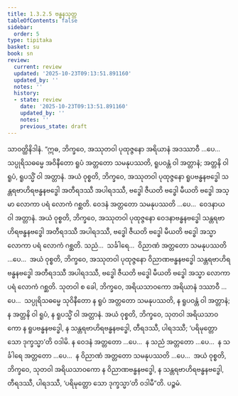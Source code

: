 ```yaml
---
title: 1.3.2.5 ဗန္ဓနသုတ္တ
tableOfContents: false
sidebar:
  order: 5
type: tipitaka
basket: su
book: sn
review:
  current: review
  updated: '2025-10-23T09:13:51.891160'
  updated_by: ''
  notes: ''
  history:
  - state: review
    date: '2025-10-23T09:13:51.891160'
    updated_by: ''
    notes: ''
    previous_state: draft
---
```



<ReviewStatus review={frontmatter.review} showDetails={true} />

<HypothesisAnnotation frontmatter={frontmatter} />

<DynamicBreadcrumb />

<Division number="117" book="sn" e="ch" v="18" p="298">

<Paragraph number="689" book="sn">
သာဝတ္ထိနိဒါနံ. “ဣဓ, ဘိက္ခဝေ, အဿုတဝါ ပုထုဇ္ဇနော အရိယာနံ အဒဿာဝီ …ပေ…  သပ္ပုရိသဓမ္မေ အဝိနီတော ရူပံ အတ္တတော သမနုပဿတိ, ရူပဝန္တံ ဝါ အတ္တာနံ; အတ္တနိ ဝါ ရူပံ, ရူပသ္မိံ ဝါ အတ္တာနံ. အယံ ဝုစ္စတိ, ဘိက္ခဝေ, အဿုတဝါ ပုထုဇ္ဇနော ရူပဗန္ဓနဗဒ္ဓေါ သန္တရဗာဟိရဗန္ဓနဗဒ္ဓေါ အတီရဒဿီ အပါရဒဿီ, ဗဒ္ဓေါ ဇီယတိ ဗဒ္ဓေါ မီယတိ ဗဒ္ဓေါ အသ္မာ လောကာ ပရံ လောကံ ဂစ္ဆတိ. ဝေဒနံ အတ္တတော သမနုပဿတိ …ပေ…  ဝေဒနာယ ဝါ အတ္တာနံ. အယံ ဝုစ္စတိ, ဘိက္ခဝေ, အဿုတဝါ ပုထုဇ္ဇနော ဝေဒနာဗန္ဓနဗဒ္ဓေါ သန္တရဗာဟိရဗန္ဓနဗဒ္ဓေါ အတီရဒဿီ အပါရဒဿီ, ဗဒ္ဓေါ ဇီယတိ ဗဒ္ဓေါ မီယတိ ဗဒ္ဓေါ အသ္မာ လောကာ ပရံ လောကံ ဂစ္ဆတိ. သညံ…  သင်္ခါရေ…  ဝိညာဏံ အတ္တတော သမနုပဿတိ …ပေ…  အယံ ဝုစ္စတိ, ဘိက္ခဝေ, အဿုတဝါ ပုထုဇ္ဇနော ဝိညာဏဗန္ဓနဗဒ္ဓေါ သန္တရဗာဟိရဗန္ဓနဗဒ္ဓေါ အတီရဒဿီ အပါရဒဿီ, ဗဒ္ဓေါ ဇီယတိ ဗဒ္ဓေါ မီယတိ ဗဒ္ဓေါ အသ္မာ လောကာ ပရံ လောကံ ဂစ္ဆတိ.
</Paragraph>

<Paragraph number="690" book="sn">
သုတဝါ စ ခေါ, ဘိက္ခဝေ, အရိယသာဝကော အရိယာနံ ဒဿာဝီ …ပေ…  သပ္ပုရိသဓမ္မေ သုဝိနီတော န ရူပံ အတ္တတော သမနုပဿတိ, န ရူပဝန္တံ ဝါ အတ္တာနံ; န အတ္တနိ ဝါ ရူပံ, န ရူပသ္မိံ ဝါ အတ္တာနံ. အယံ ဝုစ္စတိ, ဘိက္ခဝေ, သုတဝါ အရိယသာဝကော န ရူပဗန္ဓနဗဒ္ဓေါ, န သန္တရဗာဟိရဗန္ဓနဗဒ္ဓေါ, တီရဒဿီ, ပါရဒဿီ; ‘ပရိမုတ္တော သော ဒုက္ခသ္မာ’တိ ဝဒါမိ. န ဝေဒနံ အတ္တတော …ပေ…  န သညံ အတ္တတော …ပေ…  န သင်္ခါရေ အတ္တတော …ပေ…  န ဝိညာဏံ အတ္တတော သမနုပဿတိ …ပေ…  အယံ ဝုစ္စတိ, ဘိက္ခဝေ, သုတဝါ အရိယသာဝကော န ဝိညာဏဗန္ဓနဗဒ္ဓေါ, န သန္တရဗာဟိရဗန္ဓနဗဒ္ဓေါ, တီရဒဿီ, ပါရဒဿီ, ‘ပရိမုတ္တော သော ဒုက္ခသ္မာ’တိ ဝဒါမီ”တိ.

</Paragraph>
</Division>

<Paragraph number="691" type="center" book="sn">
ပဉ္စမံ.
</Paragraph>